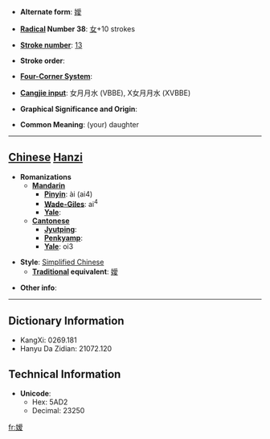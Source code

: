 * '''Alternate form''': [[嬡]]

* '''[[Wiktionary:Chinese radical index| Radical]] Number 38''': [[Wiktionary:Chinese radical index 女|女]]+10 strokes

* '''[[Wiktionary:Chinese total strokes index|Stroke number]]''': [[Wiktionary:Chinese total strokes index 13|13]]

* '''Stroke order''': 

* '''[[Wiktionary:Chinese four corner index|Four-Corner System]]''': 

* '''[[Wiktionary:Chinese Cangjie index|Cangjie input]]''': 女月月水 (VBBE), X女月月水 (XVBBE)

* '''Graphical Significance and Origin''': 

* '''Common Meaning''': (your) daughter

----

== [[Chinese]] [[Hanzi]] ==

* '''Romanizations'''
** '''[[Mandarin]]'''
*** '''[[Pinyin]]''': ài (ai4)
*** '''[[Wade-Giles]]''': ai<sup>4</sup>
*** '''[[Yale]]''': 
** '''[[Cantonese]]'''
*** '''[[Jyutping]]''':
*** '''[[Penkyamp]]''': 
*** '''[[Yale]]''': oi3

* '''Style''': [[Simplified Chinese]] 
** '''[[Traditional Chinese|Traditional]] equivalent''': [[嬡]]

* '''Other info''': 

----

== Dictionary Information ==

* KangXi: 0269.181
* Hanyu Da Zidian: 21072.120

== Technical Information ==

* '''Unicode''':
** Hex: 5AD2
** Decimal: 23250

[[fr:嫒]]